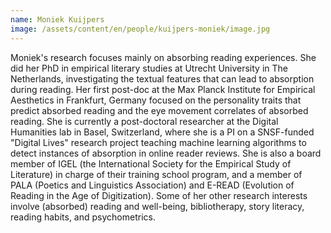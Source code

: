 ```yaml
---
name: Moniek Kuijpers
image: /assets/content/en/people/kuijpers-moniek/image.jpg
---
```

Moniek's research focuses mainly on absorbing reading experiences. She did her PhD in empirical literary studies at Utrecht University in The Netherlands, investigating the textual features that can lead to absorption during reading. Her first post-doc at the Max Planck Institute for Empirical Aesthetics in Frankfurt, Germany focused on the personality traits that predict absorbed reading and the eye movement correlates of absorbed reading. She is currently a post-doctoral researcher at the Digital Humanities lab in Basel, Switzerland, where she is a PI on a SNSF-funded "Digital Lives" research project teaching machine learning algorithms to detect instances of absorption in online reader reviews. She is also a board member of IGEL (the International Society for the Empirical Study of Literature) in charge of their training school program, and a member of PALA (Poetics and Linguistics Association) and E-READ (Evolution of Reading in the Age of Digitization). Some of her other research interests involve (absorbed) reading and well-being, bibliotherapy, story literacy, reading habits, and psychometrics.

